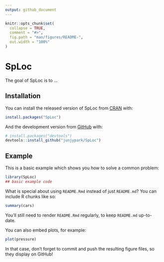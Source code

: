 ```yaml
---
output: github_document
---
```


<!-- README.md is generated from README.Rmd. Please edit that file -->

```r
knitr::opts_chunk$set(
  collapse = TRUE,
  comment = "#>",
  fig.path = "man/figures/README-",
  out.width = "100%"
)
```

# SpLoc

<!-- badges: start -->
<!-- badges: end -->

The goal of SpLoc is to ...

## Installation

You can install the released version of SpLoc from [CRAN](https://CRAN.R-project.org) with:

``` r
install.packages("SpLoc")
```

And the development version from [GitHub](https://github.com/) with:

``` r
# install.packages("devtools")
devtools::install_github("junjypark/SpLoc")
```
## Example

This is a basic example which shows you how to solve a common problem:

```r
library(SpLoc)
## basic example code
```

What is special about using `README.Rmd` instead of just `README.md`? You can include R chunks like so:

```r
summary(cars)
```

You'll still need to render `README.Rmd` regularly, to keep `README.md` up-to-date.

You can also embed plots, for example:

```r
plot(pressure)
```

In that case, don't forget to commit and push the resulting figure files, so they display on GitHub!
